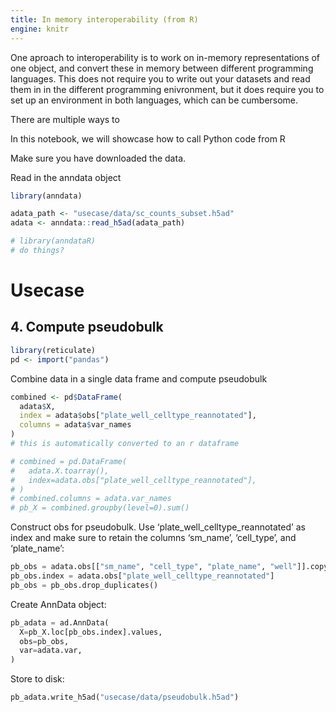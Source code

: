 ```yaml
---
title: In memory interoperability (from R)
engine: knitr
---
```


One aproach to interoperability is to work on in-memory representations of one object, and convert these in memory between different programming languages. This does not require you to write out your datasets and read them in in the different programming enivronment, but it does require you to set up an environment in both languages, which can be cumbersome.


There are multiple ways to 

In this notebook, we will showcase how to call Python code from R

Make sure you have downloaded the data.

Read in the anndata object
```r
library(anndata)

adata_path <- "usecase/data/sc_counts_subset.h5ad"
adata <- anndata::read_h5ad(adata_path)
```

```r
# library(anndataR)
# do things?
```


# Usecase


## 4. Compute pseudobulk

```r
library(reticulate)
pd <- import("pandas")
```

Combine data in a single data frame and compute pseudobulk

```r

combined <- pd$DataFrame(
  adata$X,
  index = adata$obs["plate_well_celltype_reannotated"],
  columns = adata$var_names
)
# this is automatically converted to an r dataframe

# combined = pd.DataFrame(
#   adata.X.toarray(),
#   index=adata.obs["plate_well_celltype_reannotated"],
# )
# combined.columns = adata.var_names
# pb_X = combined.groupby(level=0).sum()
```

Construct obs for pseudobulk. Use 'plate_well_celltype_reannotated' as index and make sure to retain the columns 'sm_name', 'cell_type', and 'plate_name':

```python
pb_obs = adata.obs[["sm_name", "cell_type", "plate_name", "well"]].copy()
pb_obs.index = adata.obs["plate_well_celltype_reannotated"]
pb_obs = pb_obs.drop_duplicates()
```

Create AnnData object:

```python
pb_adata = ad.AnnData(
  X=pb_X.loc[pb_obs.index].values,
  obs=pb_obs,
  var=adata.var,
)
```

Store to disk:

```python
pb_adata.write_h5ad("usecase/data/pseudobulk.h5ad")
```